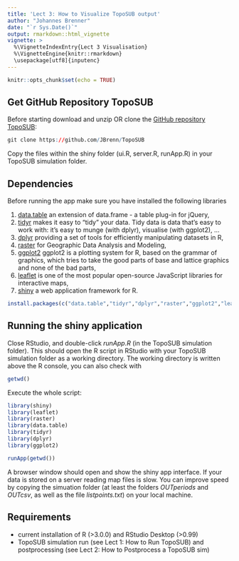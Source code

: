 ```yaml
---
title: 'Lect 3: How to Visualize TopoSUB output'
author: "Johannes Brenner"
date: "`r Sys.Date()`"
output: rmarkdown::html_vignette
vignette: >
  %\VignetteIndexEntry{Lect 3 Visualisation}
  %\VignetteEngine{knitr::rmarkdown}
  \usepackage[utf8]{inputenc}
---
```


```r
knitr::opts_chunk$set(echo = TRUE)
```

## Get GitHub Repository TopoSUB

Before starting download and unzip OR clone the [GitHub repository TopoSUB](https://github.com/JBrenn/TopoSUB):

```r
git clone https://github.com/JBrenn/TopoSUB
```

Copy the files within the shiny folder (ui.R, server.R, runApp.R) in your TopoSUB simulation folder.

## Dependencies

Before running the app make sure you have installed the following libraries

1. [data.table](https://cran.r-project.org/web/packages/data.table/index.html) an extension of data.frame - a table plug-in for jQuery,
2. [tidyr](https://blog.rstudio.org/2014/07/22/introducing-tidyr/) makes it easy to “tidy” your data. Tidy data is data that’s easy to work with: it’s easy to munge (with dplyr), visualise (with ggplot2), ...
3. [dplyr](https://blog.rstudio.org/2014/01/17/introducing-dplyr/) providing a set of tools for efficiently manipulating datasets in R,
4. [raster](https://cran.r-project.org/web/packages/raster/index.html) for Geographic Data Analysis and Modeling,
5. [ggplot2](http://ggplot2.org/) ggplot2 is a plotting system for R, based on the grammar of graphics, which tries to take the good parts of base and lattice graphics and none of the bad parts, 
5. [leaflet](http://leafletjs.com/) is one of the most popular open-source JavaScript libraries for interactive maps,
6. [shiny](http://shiny.rstudio.com/) a web application framework for R.

```r

install.packages(c("data.table","tidyr","dplyr","raster","ggplot2","leaflet","shiny"))

```

## Running the shiny application 

Close RStudio, and double-click _runApp.R_ (in the TopoSUB simulation folder). This should open the R script in RStudio with your TopoSUB simulation folder as a working directory. The working directory is written above the R console, you can also check with

```r

getwd()

```

Execute the whole script: 

```r

library(shiny)
library(leaflet)
library(raster)
library(data.table)
library(tidyr)
library(dplyr)
library(ggplot2)

runApp(getwd())

```

A browser window should open and show the shiny app interface. If your data is stored on a server reading map files is slow. You can improve speed by copying the simuation folder (at least the folders _OUTperiods_ and _OUTcsv_, as well as the file _listpoints.txt_) on your local machine.

## Requirements

* current installation of R (>3.0.0) and RStudio Desktop (>0.99)
* TopoSUB simulation run (see Lect 1: How to Run TopoSUB) and postprocessing (see Lect 2: How to Postprocess a TopoSUB sim)
